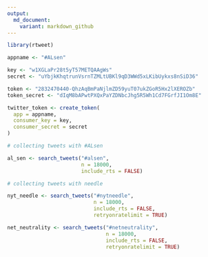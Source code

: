 ```yaml
---
output: 
  md_document:
    variant: markdown_github
---
```


```r
library(rtweet)
```

```r
appname <- "#ALsen"

key <- "w1XGLaPr28t5yT57METQAAgWs"
secret <- "uYbjkKhqtrunVsrnTZMLtUBKl9qD3WWd5xLKibUykxs8nSiD36"

token <- "2832470440-QhzAqBmPaNjlmZD59yuT07ukZGoR5Hx2lXEROZb"
token_secret <- "dIqM8bAPwtPXQxPaYZDNbcJhg5R5Wh1Cd7FGrfJI1Om8E"
```

```r
twitter_token <- create_token(
  app = appname,
  consumer_key = key,
  consumer_secret = secret
)
```

```r
# collecting tweets with #ALsen

al_sen <- search_tweets("#alsen", 
                        n = 18000,
                        include_rts = FALSE)
```

```r
# collecting tweets with needle 

nyt_needle <- search_tweets("#nytneedle",
                            n = 18000,
                            include_rts = FALSE,
                            retryonratelimit = TRUE)
```

```r
net_neutrality <- search_tweets("#netneutrality",
                                n = 18000,
                                include_rts = FALSE,
                                retryonratelimit = TRUE)
```

